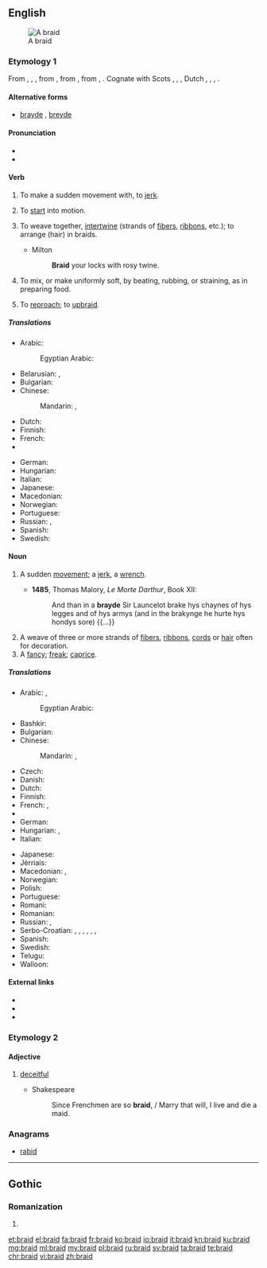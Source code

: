 ==English==
{{wikipedia}}
[[Image:Flechten 2.jpg|thumb|A braid]]

===Etymology 1===
From {{etyl|enm|en}} {{term|braiden|lang=enm}}, {{term|breiden|lang=enm}}, {{term|bræiden|lang=enm}}, from {{etyl|ang|en}} {{term/t|ang|breġdan||to move quickly, pull, shake, swing, throw (wrestling), draw (sword), drag; bend, weave, braid, knit, join together; change color, vary, be transformed; bind, knot; move, be pulled; flash}}, from {{etyl|gem-pro|en}} {{term/t|gem-pro|*bregdaną||to flicker, flutter, jerk, tug, twitch, flinch, move, swing}}, from {{etyl|ine-pro|en}} {{term/t|ine-pro|*bʰrēḱ-}}, {{term/t|ine-pro|*bʰrēǵ-||to shine, shimmer}}. Cognate with Scots {{term|brade|lang=sco}}, {{term|braid||to move quickly or suddenly|lang=sco}}, {{etyl|fy|-}} {{term|breidzje|lang=fy}}, Dutch {{term|breien||to knit|lang=nl}}, {{etyl|nds|-}} {{term|breiden|lang=nds}}, {{etyl|bar|-}} {{term|bretten||to move quickly, twitch|lang=bar}}, {{etyl|is|-}} {{term|bregða||to move quickly, jerk|lang=is}}.

====Alternative forms====
* [[brayde]] {{qualifier|obsolete}}, [[breyde]] {{qualifier|obsolete}}

====Pronunciation====
* {{IPA|/bɹeɪd/}}
* {{rhymes|eɪd}}

====Verb====
{{en-verb|braids|braiding|braided|'''[[braided]]''' ''or obsolete'' '''[[browden]]'''}}

# {{context|obsolete|transitive|lang=en}} To make a sudden movement with, to [[jerk]].
# {{context|archaic|intransitive|lang=en}} To [[start]] into motion.
# {{context|transitive|lang=en}} To weave together, [[intertwine]] (strands of [[fibers]], [[ribbon]]s, etc.); to arrange (hair) in braids.
#* Milton
#*: '''Braid''' your locks with rosy twine.
# To mix, or make uniformly soft, by beating, rubbing, or straining, as in preparing food.
# {{context|obsolete|lang=en}} To [[reproach]]; to [[upbraid]].
#: {{rfquotek|Shakespeare}}

=====Translations=====
{{trans-top|intertwine}}
* Arabic: {{t-|ar|يضفر|tr=yuḍafir|sc=Deva}}
*: Egyptian Arabic: {{tø|arz|يضفر|tr=yeḍafar|sc=Arab}}
* Belarusian: {{t-|be|плесці|tr=pljésci|sc=Cyrl}} {{impf}}, {{t-|be|сплесці|tr=spljésci|sc=Cyrl}} {{pf.}}
* Bulgarian: {{t+|bg|сплитам}}
* Chinese:
*: Mandarin: {{t|cmn|編織|sc=Hani}}, {{t|cmn|编织|tr=biānzhī|sc=Hani}}
* Dutch: {{t+|nl|vlechten}}
* Finnish: {{t+|fi|letittää}}
* French: {{t+|fr|tresser}}
* {{trreq|ka}}
{{trans-mid}}
* German: {{t+|de|flechten}}
* Hungarian: {{t+|hu|befon}}
* Italian: {{t+|it|intrecciare}}
* Japanese: {{t-|ja|編む|tr=あむ, amu|sc=Jpan}}
* Macedonian: {{t-|mk|испреплетува|tr=ispreplétuva}}
* Norwegian: {{t+|no|flette}}
* Portuguese: {{t+|pt|trançar|f}}
* Russian: {{t+|ru|плести|tr=plestí|sc=Cyrl}} {{impf}}, {{t+|ru|сплести|tr=splestí|sc=Cyrl}} {{pf.}}
* Spanish: {{t+|es|trenzar}}
* Swedish: {{t+|sv|fläta}}
{{trans-bottom}}

====Noun====
{{en-noun}}

# {{context|obsolete|lang=en}} A sudden [[movement]]; a [[jerk]], a [[wrench]]. {{defdate|11th-17th c.}}
#* '''1485''', Thomas Malory, ''Le Morte Darthur'', Book XII:
#*: And than in a '''brayde''' Sir Launcelot brake hys chaynes of hys legges and of hys armys (and in the brakynge he hurte hys hondys sore) {{...}}
#: {{rfquotek|Sackville}}
# A weave of three or more strands of [[fiber]]s, [[ribbon]]s, [[cord]]s or [[hair]] often for decoration. {{defdate|from 16th c.}}
# A [[fancy]]; [[freak]]; [[caprice]].
#: {{rfquotek|R. Hyrde}}

=====Translations=====
{{trans-top|weave of three of more strands}}
* Arabic: {{t-|ar|جديلة|f|tr=jadádil|sc=Deva}}, {{t-|ar|ضفيرة|f|tr=ḍafira|sc=Arab}}
*: Egyptian Arabic: {{tø|arz|ضفيرة|f|tr=ḍefiira|sc=Arab}}
* Bashkir: {{tø|ba|толом|sc=Cyrl}}
* Bulgarian: {{t+|bg|плитка|f}}
* Chinese:
*: Mandarin: {{t|cmn|辮子|sc=Hani}}, {{t|cmn|辫子|tr=biànzi|sc=Hani}}
* Czech: {{t+|cs|cop|m}}
* Danish: {{t-|da|fletning|c}}
* Dutch: {{t+|nl|vlecht}}
* Finnish: {{t+|fi|letti}}
* French: {{t+|fr|tresse|f}}, {{t+|fr|natte|f}}
* {{trreq|ka}}
* German: {{t+|de|Zopf|m}}
* Hungarian: {{t+|hu|copf}}, {{t+|hu|hajfonat}}
* Italian: {{t+|it|treccia|f}}
{{trans-mid}}
* Japanese: {{t-|ja|組み紐|tr=くみひも, kumihimo|sc=Jpan}}
* Jèrriais: {{tø|roa-jer|tresse|f}}
* Macedonian: {{t-|mk|плетенка|f|tr=plétenka}}, {{t-|mk|плетеница|f|tr=pleténica}}
* Norwegian: {{t+|no|flette|m|f}}
* Polish: {{t+|pl|warkocz|m}}
* Portuguese: {{t+|pt|trança|f}}
* Romani: {{tø|rom|chunra|f}}
* Romanian: {{t-|ro|împletitură|m}}
* Russian: {{t+|ru|коса|f|tr=kosá}}, {{t+|ru|галун|m|tr=galún}}
* Serbo-Croatian: {{t-|sh|gajtan|m}}, {{t-|sh|širit|m}}, {{t-|sh|tkanica|f}}, {{t-|sh|kika|f}}, {{t-|sh|pletenica|f}}, {{t-|sh|кика|f}}, {{t-|sh|плетеница|f}}
* Spanish: {{t+|es|trenza|f}}
* Swedish: {{t+|sv|fläta|c}}
* Telugu: {{t+|te|జడ|sc=Telu}}
* Walloon: {{t+|wa|trexhe}}
{{trans-bottom}}

====External links====
* {{R:Webster 1913}}
* {{R:Century 1911}}
* {{commonslite}}

===Etymology 2===

====Adjective====
{{en-adj}}

# {{context|obsolete|lang=en}} [[deceitful]]
#* Shakespeare
#*: Since Frenchmen are so '''braid''', / Marry that will, I live and die a maid.

===Anagrams===
* [[rabid#English|rabid]]

----

==Gothic==

===Romanization===
{{got-rom}}

# {{got-romanization of|𐌱𐍂𐌰𐌹𐌳}}

[[et:braid]]
[[el:braid]]
[[fa:braid]]
[[fr:braid]]
[[ko:braid]]
[[io:braid]]
[[it:braid]]
[[kn:braid]]
[[ku:braid]]
[[mg:braid]]
[[ml:braid]]
[[my:braid]]
[[pl:braid]]
[[ru:braid]]
[[sv:braid]]
[[ta:braid]]
[[te:braid]]
[[chr:braid]]
[[vi:braid]]
[[zh:braid]]